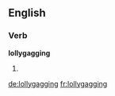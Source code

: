 ==English==

===Verb===
'''lollygagging'''

# {{present participle of|lollygag}}

[[de:lollygagging]]
[[fr:lollygagging]]